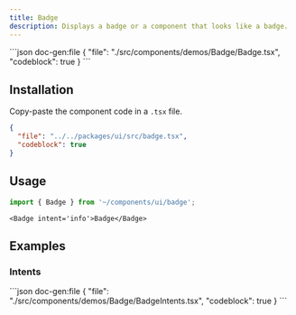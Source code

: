```yaml
---
title: Badge
description: Displays a badge or a component that looks like a badge.
---
```


<ComponentPreview name='badge'>
```json doc-gen:file
{
  "file": "./src/components/demos/Badge/Badge.tsx",
  "codeblock": true
}
```
</ComponentPreview>

## Installation

Copy-paste the component code in a `.tsx` file.

<div className='not-prose [&_figure]:max-h-[320px] [&_figure]:overflow-y-auto'>

```json doc-gen:file
{
  "file": "../../packages/ui/src/badge.tsx",
  "codeblock": true
}
```

</div>

## Usage

```ts
import { Badge } from '~/components/ui/badge';
```

```tsx
<Badge intent='info'>Badge</Badge>
```

## Examples

### Intents

<ComponentPreview name='badge-intents'>
```json doc-gen:file
{
  "file": "./src/components/demos/Badge/BadgeIntents.tsx",
  "codeblock": true
}
```
</ComponentPreview>
